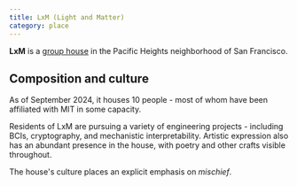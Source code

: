 ```yaml
---
title: LxM (Light and Matter)
category: place
---
```


**LxM** is a [group house](/group-housing) in the Pacific Heights neighborhood of San Francisco.

<Card
  name="Entering LxM's hardware space"
  imageSrc="/images/lxm/hardware.jpg"
/>

## Composition and culture

As of September 2024, it houses 10 people - most of whom have been affiliated with MIT in some capacity.

Residents of LxM are pursuing a variety of engineering projects - including BCIs, cryptography, and mechanistic interpretability. Artistic expression also has an abundant presence in the house, with poetry and other crafts visible throughout.

The house's culture places an explicit emphasis on _mischief_.
